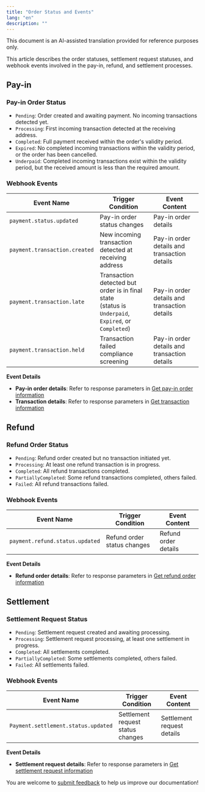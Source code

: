 ```yaml
---
title: "Order Status and Events"
lang: "en"
description: ""
---
```


<Note>This document is an AI-assisted translation provided for reference purposes only.</Note>

This article describes the order statuses, settlement request statuses, and webhook events involved in the pay-in, refund, and settlement processes.

## Pay-in

### Pay-in Order Status

* `Pending`: Order created and awaiting payment. No incoming transactions detected yet.
* `Processing`: First incoming transaction detected at the receiving address.
* `Completed`: Full payment received within the order's validity period.
* `Expired`: No completed incoming transactions within the validity period, or the order has been cancelled.
* `Underpaid`: Completed incoming transactions exist within the validity period, but the received amount is less than the required amount.

### Webhook Events

| Event Name | Trigger Condition | Event Content |
|------------|------------------|---------------|
| `payment.status.updated` | Pay-in order status changes | Pay-in order details |
| `payment.transaction.created` | New incoming transaction detected at receiving address | Pay-in order details and transaction details |
| `payment.transaction.late` | Transaction detected but order is in final state<br/>(status is `Underpaid`, `Expired`, or `Completed`) | Pay-in order details and transaction details |
| `payment.transaction.held` | Transaction failed compliance screening | Pay-in order details and transaction details |

**Event Details**
- **Pay-in order details**: Refer to response parameters in [Get pay-in order information](/v2/api-references/payment/get-pay-in-order-information)
- **Transaction details**: Refer to response parameters in [Get transaction information](/v2/api-references/transactions/get-transaction-information)

## Refund

### Refund Order Status

* `Pending`: Refund order created but no transaction initiated yet.
* `Processing`: At least one refund transaction is in progress.
* `Completed`: All refund transactions completed.
* `PartiallyCompleted`: Some refund transactions completed, others failed.
* `Failed`: All refund transactions failed.

### Webhook Events

| Event Name | Trigger Condition | Event Content |
|------------|------------------|---------------|
| `payment.refund.status.updated` | Refund order status changes | Refund order details |

**Event Details**
- **Refund order details**: Refer to response parameters in [Get refund order information](/v2/api-references/payment/get-refund-order-information)

## Settlement

### Settlement Request Status

* `Pending`: Settlement request created and awaiting processing.
* `Processing`: Settlement request processing, at least one settlement in progress.
* `Completed`: All settlements completed.
* `PartiallyCompleted`: Some settlements completed, others failed.
* `Failed`: All settlements failed.

### Webhook Events

| Event Name | Trigger Condition | Event Content |
|------------|------------------|---------------|
| `Payment.settlement.status.updated` | Settlement request status changes | Settlement request details |

**Event Details**
- **Settlement request details**: Refer to response parameters in [Get settlement request information](/v2/api-references/payment/get-settlement-request-information)


<Tip>You are welcome to [submit feedback](https://forms.zohopublic.com/cobo/form/DocumentFeedbackForm/formperma/QvLOhxJv1_JMsJ-1dleZ8Itb_7rzN-LtgvsDdxosoVI) to help us improve our documentation!</Tip>